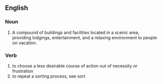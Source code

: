 ==English==
===Noun===
#A compound of buildings and facilities located in a scenic area, providing lodgings, entertainment, and a relaxing environment to people on vacation.

===Verb===
#to choose a less desirable course of action out of necessity or frustration
#to repeat a sorting process, see sort